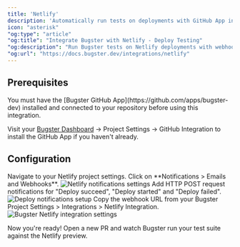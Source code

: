 ```yaml
---
title: 'Netlify'
description: 'Automatically run tests on deployments with GitHub App integration'
icon: "asterisk"
"og:type": "article"
"og:title": "Integrate Bugster with Netlify - Deploy Testing"
"og:description": "Run Bugster tests on Netlify deployments with webhook notifications. Test preview builds, validate PRs, and automate quality checks on every deploy."
"og:url": "https://docs.bugster.dev/integrations/netlify"
---
```


## Prerequisites

<Warning>
You must have the [Bugster GitHub App](https://github.com/apps/bugster-dev) installed and connected to your repository before using this integration.
</Warning>

Visit your [Bugster Dashboard](https://app.bugster.dev) → Project Settings → GitHub Integration to install the GitHub App if you haven't already.

## Configuration

<Steps>
<Step title="Go to your project configuration">
Navigate to your Netlify project settings.
</Step>

<Step title="Access notifications settings">
Click on **Notifications > Emails and Webhooks**.

<Frame>
<img src="/images/netlify/settings-notif.png" alt="Netlify notifications settings" />
</Frame>
</Step>

<Step title="Add HTTP POST request notifications">
Add HTTP POST request notifications for "Deploy succeed", "Deploy started" and "Deploy failed".

<Frame>
<img src="/images/netlify/deploy-succed.png" alt="Deploy notifications setup" />
</Frame>
</Step>

<Step title="Get the webhook URL from Bugster">
Copy the webhook URL from your Bugster Project Settings > Integrations > Netlify Integration.

<Frame>
<img src="/images/netlify/netlify-bugster.png" alt="Bugster Netlify integration settings" />
</Frame>
</Step>
</Steps>

Now you're ready! Open a new PR and watch Bugster run your test suite against the Netlify preview.
